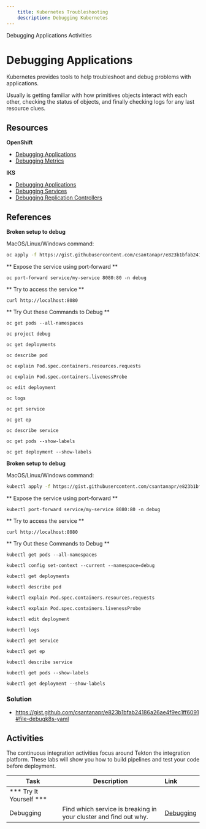 ```yaml
---
    title: Kubernetes Troubleshooting
    description: Debugging Kubernetes
---
```


<AnchorLinks>
  <AnchorLink>Debugging Applications</AnchorLink>
  <AnchorLink>Activities</AnchorLink>
</AnchorLinks>


# Debugging Applications

Kubernetes provides tools to help troubleshoot and debug problems with applications.

Usually is getting familiar with how primitives objects interact with each other, checking the status of objects, and finally checking logs for any last resource clues.

## Resources

**OpenShift**
- [Debugging Applications](https://docs.openshift.com/container-platform/4.3/cli_reference/openshift_developer_cli/debugging-applications-in-odo.html)
- [Debugging Metrics](https://docs.openshift.com/container-platform/4.3/metering/metering-troubleshooting-debugging.html)

**IKS**
- [Debugging Applications](https://kubernetes.io/docs/tasks/debug-application-cluster/debug-application/)
- [Debugging Services](https://kubernetes.io/docs/tasks/debug-application-cluster/debug-service/)
- [Debugging Replication Controllers](https://kubernetes.io/docs/tasks/debug-application-cluster/debug-pod-replication-controller/)


## References

<Tabs>
<Tab label="OpenShift">

**Broken setup to debug**

MacOS/Linux/Windows command:
```bash
oc apply -f https://gist.githubusercontent.com/csantanapr/e823b1bfab24186a26ae4f9ec1ff6091/raw/1e2a0cca964c7b54ce3df2fc3fbf33a232511877/debugk8s-bad.yaml
```

** Expose the service using port-forward **
```
oc port-forward service/my-service 8080:80 -n debug
```
** Try to access the service **
```
curl http://localhost:8080
```

** Try Out these Commands to Debug **
```
oc get pods --all-namespaces
```
```
oc project debug
```
```
oc get deployments
```
```
oc describe pod
```
```
oc explain Pod.spec.containers.resources.requests
```
```
oc explain Pod.spec.containers.livenessProbe
```
```
oc edit deployment
```
```
oc logs
```
```
oc get service
```
```
oc get ep
```
```
oc describe service
```
```
oc get pods --show-labels
```
```
oc get deployment --show-labels
```

</Tab>

<Tab label="IKS">

**Broken setup to debug**

MacOS/Linux/Windows command:
```bash
kubectl apply -f https://gist.githubusercontent.com/csantanapr/e823b1bfab24186a26ae4f9ec1ff6091/raw/1e2a0cca964c7b54ce3df2fc3fbf33a232511877/debugk8s-bad.yaml
```

** Expose the service using port-forward **
```
kubectl port-forward service/my-service 8080:80 -n debug
```
** Try to access the service **
```
curl http://localhost:8080
```

** Try Out these Commands to Debug **
```
kubectl get pods --all-namespaces
```
```
kubectl config set-context --current --namespace=debug
```
```
kubectl get deployments
```
```
kubectl describe pod
```
```
kubectl explain Pod.spec.containers.resources.requests
```
```
kubectl explain Pod.spec.containers.livenessProbe
```
```
kubectl edit deployment
```
```
kubectl logs
```
```
kubectl get service
```
```
kubectl get ep
```
```
kubectl describe service
```
```
kubectl get pods --show-labels
```
```
kubectl get deployment --show-labels
```


</Tab>

</Tabs>

### Solution
- https://gist.github.com/csantanapr/e823b1bfab24186a26ae4f9ec1ff6091#file-debugk8s-yaml


## Activities

The continuous integration activities focus around Tekton the integration platform. These labs will show you how to build pipelines and test your code before deployment.

| Task                            | Description         | Link        |
| --------------------------------| ------------------  |:----------- |
| *** Try It Yourself ***                         |         |         | 
| Debugging | Find which service is breaking in your cluster and find out why.  | [Debugging](../activities/labs/lab5) | 30 min |

